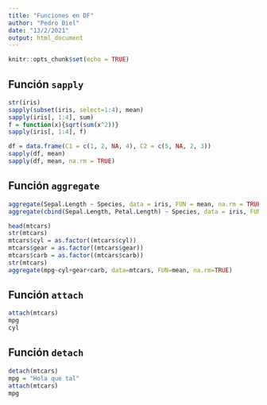 ---
title: "Funciones en DF"
author: "Pedro Biel"
date: "13/2/2021"
output: html_document
---

```{r setup, include=FALSE}
knitr::opts_chunk$set(echo = TRUE)
```

## Función `sapply`

```{r}
str(iris)
sapply(subset(iris, select=1:4), mean)
sapply(iris[, 1:4], sum)
f = function(x){sqrt(sum(x^2))}
sapply(iris[, 1:4], f)
```

```{r}
df = data.frame(C1 = c(1, 2, NA, 4), C2 = c(5, NA, 2, 3))
sapply(df, mean)
sapply(df, mean, na.rm = TRUE)
```

## Función `aggregate`

```{r}
aggregate(Sepal.Length ~ Species, data = iris, FUN = mean, na.rm = TRUE)
aggregate(cbind(Sepal.Length, Petal.Length) ~ Species, data = iris, FUN = mean, na.rm = TRUE)
```

```{r}
head(mtcars)
str(mtcars)
mtcars$cyl = as.factor((mtcars$cyl))
mtcars$gear = as.factor((mtcars$gear))
mtcars$carb = as.factor((mtcars$carb))
str(mtcars)
aggregate(mpg~cyl+gear+carb, data=mtcars, FUN=mean, na.rm=TRUE)
```

## Función `attach`

```{r}
attach(mtcars)
mpg
cyl
```

## Función `detach`

```{r}
detach(mtcars)
mpg = "Hola que tal"
attach(mtcars)
mpg
```

